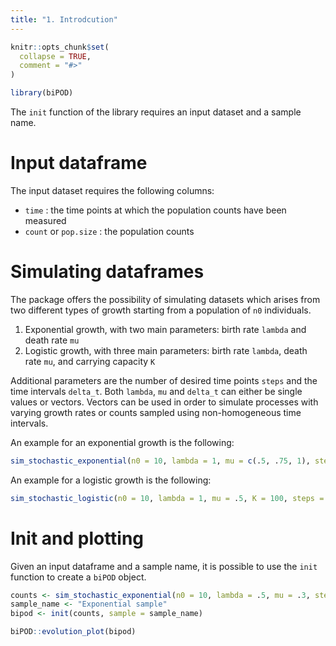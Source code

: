 ```yaml
---
title: "1. Introdcution"
---
```


```r
knitr::opts_chunk$set(
  collapse = TRUE,
  comment = "#>"
)
```

```r
library(biPOD)
```

The `init` function of the library requires an input dataset and a sample name.

# Input dataframe

The input dataset requires the following columns:

- `time` : the time points at which the population counts have been measured
- `count` or `pop.size` : the population counts

# Simulating dataframes

The package offers the possibility of simulating datasets which arises from two different types of growth starting from a population of `n0` individuals.

1. Exponential growth, with two main parameters: birth rate `lambda` and death rate `mu`
2. Logistic growth, with three main parameters: birth rate `lambda`, death rate `mu`, and carrying capacity `K`

Additional parameters are the number of desired time points `steps` and the time intervals `delta_t`.
Both `lambda`, `mu` and `delta_t` can either be single values or vectors. Vectors can be used in order to simulate processes with varying growth rates or counts sampled using non-homogeneous time intervals.

An example for an exponential growth is the following:

```r
sim_stochastic_exponential(n0 = 10, lambda = 1, mu = c(.5, .75, 1), steps = 3, delta_t = c(1, 2, 3))
```

An example for a logistic growth is the following:

```r
sim_stochastic_logistic(n0 = 10, lambda = 1, mu = .5, K = 100, steps = 20, delta_t = 1)
```

# Init and plotting

Given an input dataframe and a sample name, it is possible to use the `init` function to create a `biPOD` object.

```r
counts <- sim_stochastic_exponential(n0 = 10, lambda = .5, mu = .3, steps = 50, delta_t = .1)
sample_name <- "Exponential sample"
bipod <- init(counts, sample = sample_name)
```

```r
biPOD::evolution_plot(bipod)
```

